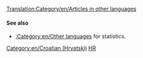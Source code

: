 [[Translation:Category/en/Articles in other languages]]
{{en/Bilingual box| Hr
| --
| ''This page provides an index for a wide range of '''articles in Croatian''' in OpenTTD Wiki.<br/>Articles with {{en/S|Other_languages}} template with'' '''<code><nowiki>language_page=hr</nowiki></code>''' ''parameter automatically link here.''
}}

====See also====
*[[:Category:en/Other languages]] for statistics.

[[Category:en/Croatian (Hrvatski)]][[Category:en/Articles in other languages|HR]]